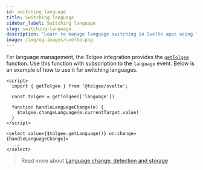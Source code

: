 ```yaml
---
id: switching_language
title: Switching language
sidebar_label: Switching language
slug: switching-language
description: "Learn to manage language switching in Svelte apps using Tolgee. Guide demonstrates how to use the getTolgee function and subscribe to language events, with code examples for implementation."
image: /img/og-images/svelte.png
---
```


For language management, the Tolgee integration provides the [`getTolgee`](./api#function-gettolgee) function. Use this function with subscription to the `language` event. Below is an example of how to use it for switching languages.

```svelte
<script>
  import { getTolgee } from '@tolgee/svelte';

  const tolgee = getTolgee(['language'])

  function handleLanguageChange(e) {
    $tolgee.changeLanguage(e.currentTarget.value)
  }
</script>

<select value={$tolgee.getLanguage()} on:change={handleLanguageChange}>
  ...
</select>
```

> Read more about [Language change, detection and storage](/language.mdx)
